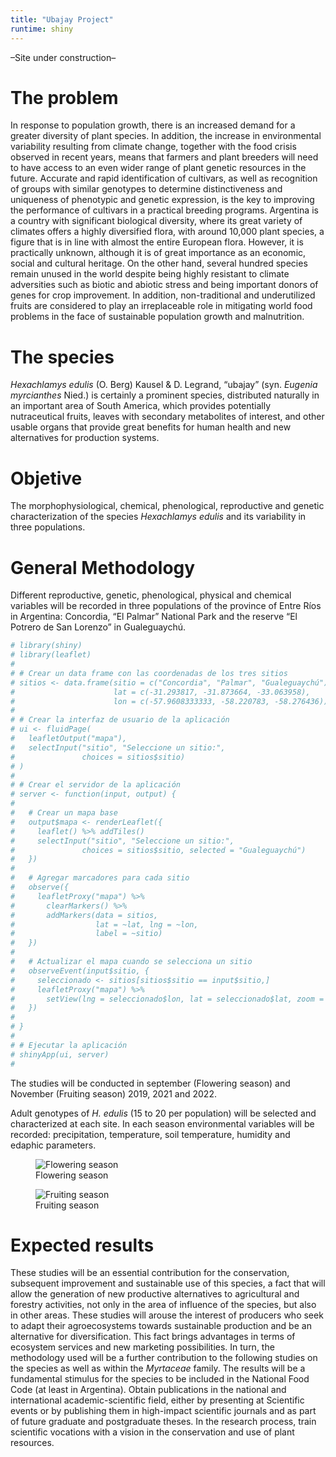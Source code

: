 ```yaml
---
title: "Ubajay Project"
runtime: shiny
---
```


--Site under construction--

# The problem

In response to population growth, there is an increased demand for a greater diversity of plant species. In addition, the increase in environmental variability resulting from climate change, together with the food crisis observed in recent years, means that farmers and plant breeders will need to have access to an even wider range of plant genetic resources in the future. Accurate and rapid identification of cultivars, as well as recognition of groups with similar genotypes to determine distinctiveness and uniqueness of phenotypic and genetic expression, is the key to improving the performance of cultivars in a practical breeding programs.
Argentina is a country with significant biological diversity, where its great variety of climates offers a highly diversified flora, with around 10,000 plant species, a figure that is in line with almost the entire European flora. However, it is practically unknown, although it is of great importance as an economic, social and cultural heritage. On the other hand, several hundred species remain unused in the world despite being highly resistant to climate adversities such as biotic and abiotic stress and being important donors of genes for crop improvement. In addition, non-traditional and underutilized fruits are considered to play an irreplaceable role in mitigating world food problems in the face of sustainable population growth and malnutrition.

# The species

*Hexachlamys edulis* (O. Berg) Kausel & D. Legrand, “ubajay” (syn. *Eugenia myrcianthes* Nied.) is certainly a prominent species, distributed naturally in an important area of South America, which provides potentially nutraceutical fruits, leaves with secondary metabolites of interest,
and other usable organs that provide great benefits for human health and new alternatives for production systems.

# Objetive

The morphophysiological, chemical, phenological, reproductive and genetic characterization of the species *Hexachlamys edulis* and its variability in three populations.

# General Methodology

Different reproductive, genetic, phenological, physical and chemical variables will be recorded in three populations of the province of Entre Ríos in Argentina: Concordia, "El Palmar" National Park and the reserve "El Potrero de San Lorenzo" in Gualeguaychú.

```r

# library(shiny)
# library(leaflet)
# 
# # Crear un data frame con las coordenadas de los tres sitios
# sitios <- data.frame(sitio = c("Concordia", "Palmar", "Gualeguaychú"),
#                      lat = c(-31.293817, -31.873664, -33.063958),
#                      lon = c(-57.9608333333, -58.220783, -58.276436))
# 
# # Crear la interfaz de usuario de la aplicación
# ui <- fluidPage(
#   leafletOutput("mapa"),
#   selectInput("sitio", "Seleccione un sitio:",
#               choices = sitios$sitio)
# )
# 
# # Crear el servidor de la aplicación
# server <- function(input, output) {
#   
#   # Crear un mapa base
#   output$mapa <- renderLeaflet({
#     leaflet() %>% addTiles()
#     selectInput("sitio", "Seleccione un sitio:",
#               choices = sitios$sitio, selected = "Gualeguaychú")
#   })
#   
#   # Agregar marcadores para cada sitio
#   observe({
#     leafletProxy("mapa") %>%
#       clearMarkers() %>%
#       addMarkers(data = sitios, 
#                  lat = ~lat, lng = ~lon, 
#                  label = ~sitio)
#   })
#   
#   # Actualizar el mapa cuando se selecciona un sitio
#   observeEvent(input$sitio, {
#     seleccionado <- sitios[sitios$sitio == input$sitio,]
#     leafletProxy("mapa") %>%
#       setView(lng = seleccionado$lon, lat = seleccionado$lat, zoom = 13)
#   })
#   
# }
# 
# # Ejecutar la aplicación
# shinyApp(ui, server)
# 

```

The studies will be conducted in september (Flowering season) and November (Fruiting season) 2019, 2021 and 2022.

Adult genotypes of *H. edulis* (15 to 20 per population) will be selected and characterized at each site. In each season environmental variables will be recorded: precipitation, temperature, soil temperature, humidity and edaphic parameters.

![Flowering season](https://github.com/ipovilonis/ipovilonis.github.io/blob/main/IMG_20210909_123203.jpg?raw=true)

![Fruiting season](https://github.com/ipovilonis/ipovilonis.github.io/blob/main/IMG_20211111_104511.jpg?raw=true)

# Expected results

These studies will be an essential contribution for the conservation, subsequent improvement and sustainable use of this species, a fact that will allow the generation of new productive alternatives to agricultural and forestry activities, not only in the area of influence of the species, but also in other areas.
These studies will arouse the interest of producers who seek to adapt their agroecosystems towards sustainable production and be an alternative for diversification. This fact brings advantages in terms of ecosystem services and new marketing possibilities.
In turn, the methodology used will be a further contribution to the following studies on the species as well as within the *Myrtaceae* family.
The results will be a fundamental stimulus for the species to be included in the National Food Code (at least in Argentina).
Obtain publications in the national and international academic-scientific field, either by presenting at Scientific events or by publishing them in high-impact scientific journals and as part of future graduate and postgraduate theses.
In the research process, train scientific vocations with a vision in the conservation and use of plant resources.